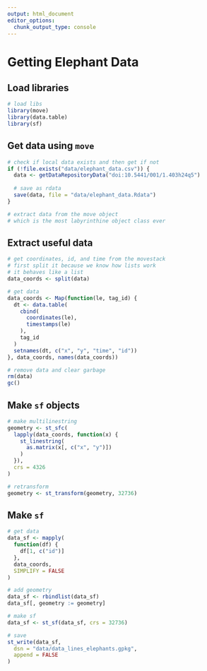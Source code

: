 ```yaml
---
output: html_document
editor_options: 
  chunk_output_type: console
---
```


# Getting Elephant Data

## Load libraries

```r
# load libs
library(move)
library(data.table)
library(sf)
```

## Get data using `move`

```r
# check if local data exists and then get if not
if (!file.exists("data/elephant_data.csv")) {
  data <- getDataRepositoryData("doi:10.5441/001/1.403h24q5")
  
  # save as rdata
  save(data, file = "data/elephant_data.Rdata")
}

# extract data from the move object
# which is the most labyrinthine object class ever
```

## Extract useful data

```r
# get coordinates, id, and time from the movestack
# first split it because we know how lists work
# it behaves like a list
data_coords <- split(data)

# get data
data_coords <- Map(function(le, tag_id) {
  dt <- data.table(
    cbind(
      coordinates(le),
      timestamps(le)
    ),
    tag_id
  )
  setnames(dt, c("x", "y", "time", "id"))
}, data_coords, names(data_coords))
```

```r
# remove data and clear garbage
rm(data)
gc()
```


## Make `sf` objects

```r
# make multilinestring
geometry <- st_sfc(
  lapply(data_coords, function(x) {
    st_linestring(
      as.matrix(x[, c("x", "y")])
    )
  }),
  crs = 4326
)

# retransform
geometry <- st_transform(geometry, 32736)
```

## Make `sf`

```r
# get data
data_sf <- mapply(
  function(df) {
    df[1, c("id")]
  },
  data_coords,
  SIMPLIFY = FALSE
)

# add geometry
data_sf <- rbindlist(data_sf)
data_sf[, geometry := geometry]

# make sf
data_sf <- st_sf(data_sf, crs = 32736)

# save
st_write(data_sf,
  dsn = "data/data_lines_elephants.gpkg",
  append = FALSE
)
```
